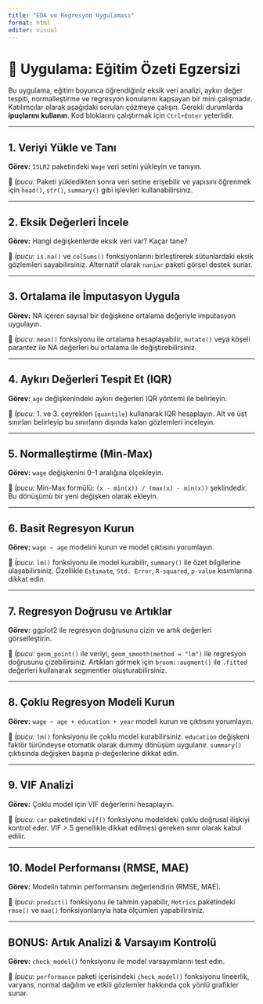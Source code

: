 ```yaml
---
title: "EDA ve Regresyon Uygulaması"
format: html
editor: visual
---
```


# 🧪 Uygulama: Eğitim Özeti Egzersizi

Bu uygulama, eğitim boyunca öğrendiğiniz eksik veri analizi, aykırı değer tespiti, normalleştirme ve regresyon konularını kapsayan bir mini çalışmadır. Katılımcılar olarak aşağıdaki soruları çözmeye çalışın. Gerekli durumlarda **ipuçlarını kullanın**. Kod bloklarını çalıştırmak için `Ctrl+Enter` yeterlidir.

------------------------------------------------------------------------

## 1. Veriyi Yükle ve Tanı

**Görev:** `ISLR2` paketindeki `Wage` veri setini yükleyin ve tanıyın.

📌 *İpucu:* Paketi yükledikten sonra veri setine erişebilir ve yapısını öğrenmek için `head()`, `str()`, `summary()` gibi işlevleri kullanabilirsiniz.

------------------------------------------------------------------------

## 2. Eksik Değerleri İncele

**Görev:** Hangi değişkenlerde eksik veri var? Kaçar tane?

📌 *İpucu:* `is.na()` ve `colSums()` fonksiyonlarını birleştirerek sütunlardaki eksik gözlemleri sayabilirsiniz. Alternatif olarak `naniar` paketi görsel destek sunar.

------------------------------------------------------------------------

## 3. Ortalama ile İmputasyon Uygula

**Görev:** NA içeren sayısal bir değişkene ortalama değeriyle imputasyon uygulayın.

📌 *İpucu:* `mean()` fonksiyonu ile ortalama hesaplayabilir, `mutate()` veya köşeli parantez ile NA değerleri bu ortalama ile değiştirebilirsiniz.

------------------------------------------------------------------------

## 4. Aykırı Değerleri Tespit Et (IQR)

**Görev:** `age` değişkenindeki aykırı değerleri IQR yöntemi ile belirleyin.

📌 *İpucu:* 1. ve 3. çeyrekleri (`quantile`) kullanarak IQR hesaplayın. Alt ve üst sınırları belirleyip bu sınırların dışında kalan gözlemleri inceleyin.

------------------------------------------------------------------------

## 5. Normalleştirme (Min-Max)

**Görev:** `wage` değişkenini 0–1 aralığına ölçekleyin.

📌 *İpucu:* Min-Max formülü: `(x - min(x)) / (max(x) - min(x))` şeklindedir. Bu dönüşümü bir yeni değişken olarak ekleyin.

------------------------------------------------------------------------

## 6. Basit Regresyon Kurun

**Görev:** `wage ~ age` modelini kurun ve model çıktısını yorumlayın.

📌 *İpucu:* `lm()` fonksiyonu ile model kurabilir, `summary()` ile özet bilgilerine ulaşabilirsiniz. Özellikle `Estimate`, `Std. Error`, `R-squared`, `p-value` kısımlarına dikkat edin.

------------------------------------------------------------------------

## 7. Regresyon Doğrusu ve Artıklar

**Görev:** ggplot2 ile regresyon doğrusunu çizin ve artık değerleri görselleştirin.

📌 *İpucu:* `geom_point()` ile veriyi, `geom_smooth(method = "lm")` ile regresyon doğrusunu çizebilirsiniz. Artıkları görmek için `broom::augment()` ile `.fitted` değerleri kullanarak segmentler oluşturabilirsiniz.

------------------------------------------------------------------------

## 8. Çoklu Regresyon Modeli Kurun

**Görev:** `wage ~ age + education + year` modeli kurun ve çıktısını yorumlayın.

📌 *İpucu:* `lm()` fonksiyonu ile çoklu model kurabilirsiniz. `education` değişkeni faktör türündeyse otomatik olarak dummy dönüşüm uygulanır. `summary()` çıktısında değişken başına p-değerlerine dikkat edin.

------------------------------------------------------------------------

## 9. VIF Analizi

**Görev:** Çoklu model için VIF değerlerini hesaplayın.

📌 *İpucu:* `car` paketindeki `vif()` fonksiyonu modeldeki çoklu doğrusal ilişkiyi kontrol eder. VIF \> 5 genellikle dikkat edilmesi gereken sınır olarak kabul edilir.

------------------------------------------------------------------------

## 10. Model Performansı (RMSE, MAE)

**Görev:** Modelin tahmin performansını değerlendirin (RMSE, MAE).

📌 *İpucu:* `predict()` fonksiyonu ile tahmin yapabilir, `Metrics` paketindeki `rmse()` ve `mae()` fonksiyonlarıyla hata ölçümleri yapabilirsiniz.

------------------------------------------------------------------------

## BONUS: Artık Analizi & Varsayım Kontrolü

**Görev:** `check_model()` fonksiyonu ile model varsayımlarını test edin.

📌 *İpucu:* `performance` paketi içerisindeki `check_model()` fonksiyonu lineerlik, varyans, normal dağılım ve etkili gözlemler hakkında çok yönlü grafikler sunar.
